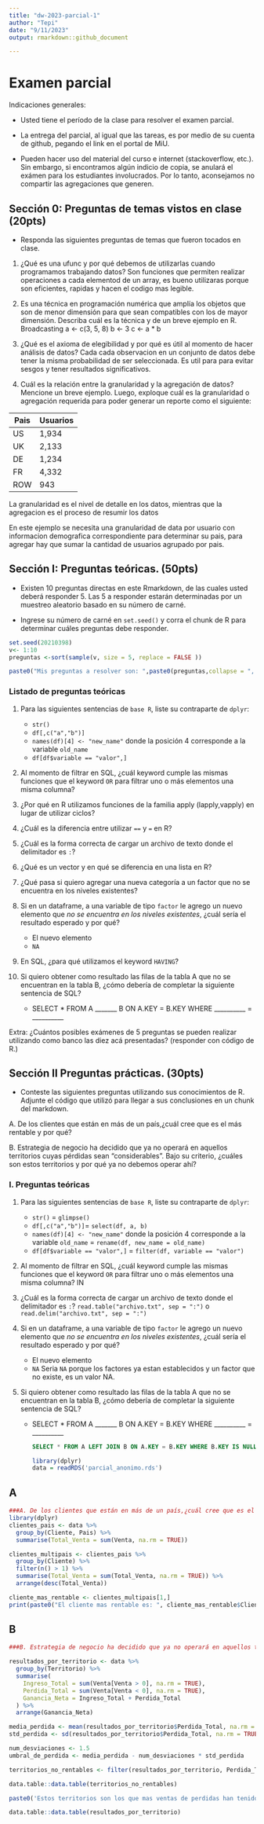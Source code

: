 ```yaml
---
title: "dw-2023-parcial-1"
author: "Tepi"
date: "9/11/2023"
output: rmarkdown::github_document

---
```


# Examen parcial

Indicaciones generales:

* Usted tiene el período de la clase para resolver el examen parcial.
* La entrega del parcial, al igual que las tareas, es por medio de su cuenta de github, pegando el link en el portal de MiU.


* Pueden hacer uso del material del curso e internet (stackoverflow, etc.). Sin embargo, si encontramos algún indicio de copia, se anulará el exámen para los estudiantes involucrados. Por lo tanto, aconsejamos no compartir las agregaciones que generen.

## Sección 0: Preguntas de temas vistos en clase (20pts)

* Responda las siguientes preguntas de temas que fueron tocados en clase. 

1. ¿Qué es una ufunc y por qué debemos de utilizarlas cuando programamos trabajando datos?
Son funciones que permiten realizar operaciones a cada elementod de un array, es bueno utilizaras porque son eficientes, rapidas y hacen el codigo mas legible.

2. Es una técnica en programación numérica que amplía los objetos que son de menor dimensión para que sean compatibles con los de mayor dimensión. Describa cuál es la técnica y de un breve ejemplo en R.
Broadcasting
a <- c(3, 5, 8)
b <- 3
c <- a * b

3. ¿Qué es el axioma de elegibilidad y por qué es útil al momento de hacer análisis de datos? 
Cada cada observacion en un conjunto de datos debe tener la misma probabilidad de ser seleccionada. Es util para para evitar sesgos y tener resultados significativos.

4. Cuál es la relación entre la granularidad y la agregación de datos? Mencione un breve ejemplo. Luego, exploque cuál es la granularidad o agregación requerida para poder generar un reporte como el siguiente:

|Pais | Usuarios |
|-----|----------|
|US   | 1,934    |
|UK   | 2,133    |
|DE   | 1,234    |
|FR   | 4,332    |
|ROW  | 943      |

La granularidad es el nivel de detalle en los datos, mientras que la agregacion es el proceso de resumir los datos

En este ejemplo se necesita una granularidad de data por usuario con informacion demografica correspondiente para determinar su pais, para agregar hay que sumar la cantidad de usuarios agrupado por pais.


## Sección I: Preguntas teóricas. (50pts)

* Existen 10 preguntas directas en este Rmarkdown, de las cuales usted deberá responder 5. Las 5 a responder estarán determinadas por un muestreo aleatorio basado en su número de carné.

* Ingrese su número de carné en  `set.seed()` y corra el chunk de R para determinar cuáles preguntas debe responder.


```r

set.seed(20210398)
v<- 1:10
preguntas <-sort(sample(v, size = 5, replace = FALSE ))

paste0("Mis preguntas a resolver son: ",paste0(preguntas,collapse = ", "))

```


### Listado de preguntas teóricas

1. Para las siguientes sentencias de `base R`, liste su contraparte de `dplyr`:
    * `str()`
    * `df[,c("a","b")]`
    * `names(df)[4] <- "new_name"` donde la posición 4 corresponde a la variable `old_name`
    * `df[df$variable == "valor",]`
    
    
2. Al momento de filtrar en SQL, ¿cuál keyword cumple las mismas funciones que el keyword `OR`  para filtrar uno o más elementos una misma columna?
3. ¿Por qué en R utilizamos funciones de la familia apply (lapply,vapply) en lugar de utilizar ciclos?
4. ¿Cuál es la diferencia entre utilizar `==` y `=` en R?
5. ¿Cuál es la forma correcta de cargar un archivo de texto donde el delimitador es `:`?
6. ¿Qué es un vector y en qué se diferencia en una lista en R?
7. ¿Qué pasa si quiero agregar una nueva categoría a un factor que no se encuentra en los niveles existentes?
8. Si en un dataframe, a una variable de tipo `factor` le agrego un nuevo elemento que *no se encuentra en los niveles existentes*, ¿cuál sería el resultado esperado y por qué?
    * El nuevo elemento
    * `NA`
9. En SQL, ¿para qué utilizamos el keyword `HAVING`?
10. Si quiero obtener como resultado las filas de la tabla A que no se encuentran en la tabla B, ¿cómo debería de completar la siguiente sentencia de SQL?

    * SELECT * FROM A _______ B ON A.KEY = B.KEY WHERE __________ = __________
  
Extra: ¿Cuántos posibles exámenes de 5 preguntas se pueden realizar utilizando como banco las diez acá presentadas?
(responder con código de R.)


## Sección II Preguntas prácticas. (30pts)


* Conteste las siguientes preguntas utilizando sus conocimientos de R. Adjunte el código que utilizó para llegar a sus conclusiones en un chunk del markdown.

A. De los clientes que están en más de un país,¿cuál cree que es el más rentable y por qué?

B. Estrategia de negocio ha decidido que ya no operará en aquellos territorios cuyas pérdidas sean "considerables". Bajo su criterio, ¿cuáles son estos territorios y por qué ya no debemos operar ahí?








### I. Preguntas teóricas

1. Para las siguientes sentencias de `base R`, liste su contraparte de `dplyr`:
    * `str()` = `glimpse()`
    * `df[,c("a","b")]`= `select(df, a, b)`
    * `names(df)[4] <- "new_name"` donde la posición 4 corresponde a la variable `old_name` = `rename(df, new_name = old_name)`
    * `df[df$variable == "valor",]` = `filter(df, variable == "valor")`
    
    
2. Al momento de filtrar en SQL, ¿cuál keyword cumple las mismas funciones que el keyword `OR`  para filtrar uno o más elementos una misma columna? IN 

5. ¿Cuál es la forma correcta de cargar un archivo de texto donde el delimitador es `:`?
`read.table("archivo.txt", sep = ":")` o `read.delim("archivo.txt", sep = ":")`
8. Si en un dataframe, a una variable de tipo `factor` le agrego un nuevo elemento que *no se encuentra en los niveles existentes*, ¿cuál sería el resultado esperado y por qué?
    * El nuevo elemento
    * `NA`
  Seria `NA` porque los factores ya estan establecidos y un factor que no existe, es un valor NA.

10. Si quiero obtener como resultado las filas de la tabla A que no se encuentran en la tabla B, ¿cómo debería de completar la siguiente sentencia de SQL?

    * SELECT * FROM A _______ B ON A.KEY = B.KEY WHERE __________ = __________
  ```SQL
SELECT * FROM A LEFT JOIN B ON A.KEY = B.KEY WHERE B.KEY IS NULL;
```
```r
library(dplyr)
data = readRDS('parcial_anonimo.rds')
```

## A
```r
###A. De los clientes que están en más de un país,¿cuál cree que es el más rentable y por qué?
library(dplyr)
clientes_pais <- data %>%
  group_by(Cliente, Pais) %>%
  summarise(Total_Venta = sum(Venta, na.rm = TRUE)) 

clientes_multipais <- clientes_pais %>%
  group_by(Cliente) %>%
  filter(n() > 1) %>%
  summarise(Total_Venta = sum(Total_Venta, na.rm = TRUE)) %>%
  arrange(desc(Total_Venta))

cliente_mas_rentable <- clientes_multipais[1,]
print(paste0("El cliente mas rentable es: ", cliente_mas_rentable$Cliente, " Con un total de ventas de: ", as.character(cliente_mas_rentable$Total_Venta), " Es el mas rentable porque es el que mas ventas tiene."))
```




## B

```r
###B. Estrategia de negocio ha decidido que ya no operará en aquellos territorios cuyas pérdidas sean "considerables". Bajo su criterio, ¿cuáles son estos territorios y por qué ya no debemos operar ahí?

resultados_por_territorio <- data %>%
  group_by(Territorio) %>%
  summarise(
    Ingreso_Total = sum(Venta[Venta > 0], na.rm = TRUE), 
    Perdida_Total = sum(Venta[Venta < 0], na.rm = TRUE), 
    Ganancia_Neta = Ingreso_Total + Perdida_Total 
  ) %>%
  arrange(Ganancia_Neta)

media_perdida <- mean(resultados_por_territorio$Perdida_Total, na.rm = TRUE)
std_perdida <- sd(resultados_por_territorio$Perdida_Total, na.rm = TRUE)

num_desviaciones <- 1.5 
umbral_de_perdida <- media_perdida - num_desviaciones * std_perdida

territorios_no_rentables <- filter(resultados_por_territorio, Perdida_Total < umbral_de_perdida)

data.table::data.table(territorios_no_rentables)

paste0('Estos territorios son los que mas ventas de perdidas han tenido, con base en 1.5 desviaciones estandar afuera de la media, identificandolos como valores atipicos, sin embargo, ningun territorio muestra una ganancia neta negativa, por lo que todos los territorios generan ganancias')

data.table::data.table(resultados_por_territorio)
```

